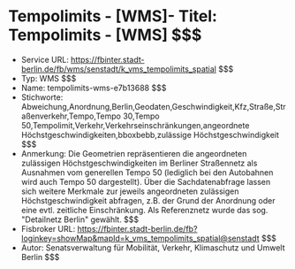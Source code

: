 # Tempolimits - [WMS]- Titel: Tempolimits - [WMS] $$$
- Service URL: https://fbinter.stadt-berlin.de/fb/wms/senstadt/k_vms_tempolimits_spatial $$$
- Typ: WMS $$$
- Name: tempolimits-wms-e7b13688 $$$
- Stichworte: Abweichung,Anordnung,Berlin,Geodaten,Geschwindigkeit,Kfz,Straße,Straßenverkehr,Tempo,Tempo 30,Tempo 50,Tempolimit,Verkehr,Verkehrseinschränkungen,angeordnete Höchstgeschwindigkeiten,bboxbebb,zulässige Höchstgeschwindigkeit $$$
- Anmerkung: Die Geometrien repräsentieren die angeordneten zulässigen Höchstgeschwindigkeiten im Berliner Straßennetz als Ausnahmen vom generellen Tempo 50  (lediglich bei den Autobahnen wird auch Tempo 50 dargestellt). Über die Sachdatenabfrage lassen sich weitere Merkmale zur jeweils angeordneten zulässigen Höchstgeschwindigkeit abfragen, z.B. der Grund der Anordnung oder eine evtl. zeitliche Einschränkung. Als Referenznetz wurde das sog. "Detailnetz Berlin" gewählt. $$$
- Fisbroker URL: https://fbinter.stadt-berlin.de/fb?loginkey=showMap&mapId=k_vms_tempolimits_spatial@senstadt $$$
- Autor: Senatsverwaltung für Mobilität, Verkehr, Klimaschutz und Umwelt Berlin $$$
